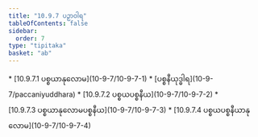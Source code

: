 ```yaml
---
title: "10.9.7 ပဉှာဝါရ"
tableOfContents: false
sidebar:
  order: 7
type: "tipitaka"
basket: "ab"
---
```



<DynamicBreadcrumb />



<TableOfContents>
* [10.9.7.1 ပစ္စယာနုလောမ](10-9-7/10-9-7-1)
* [ပစ္စနီယုဒ္ဓါရ](10-9-7/paccaniyuddhara)
* [10.9.7.2 ပစ္စယပစ္စနီယ](10-9-7/10-9-7-2)
* [10.9.7.3 ပစ္စယာနုလောမပစ္စနီယ](10-9-7/10-9-7-3)
* [10.9.7.4 ပစ္စယပစ္စနီယာနုလောမ](10-9-7/10-9-7-4)
</TableOfContents>